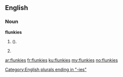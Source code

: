 ==English==

===Noun===
'''flunkies'''

# {{plural of|flunkey|lang=en|nodot=1}} ({{alternative spelling of|flunkeys|lang=en|nocap=1|nodot=1}}).
# {{plural of|flunky}}

[[Category:English plurals ending in "-ies"]]

[[ar:flunkies]]
[[fr:flunkies]]
[[ku:flunkies]]
[[my:flunkies]]
[[no:flunkies]]